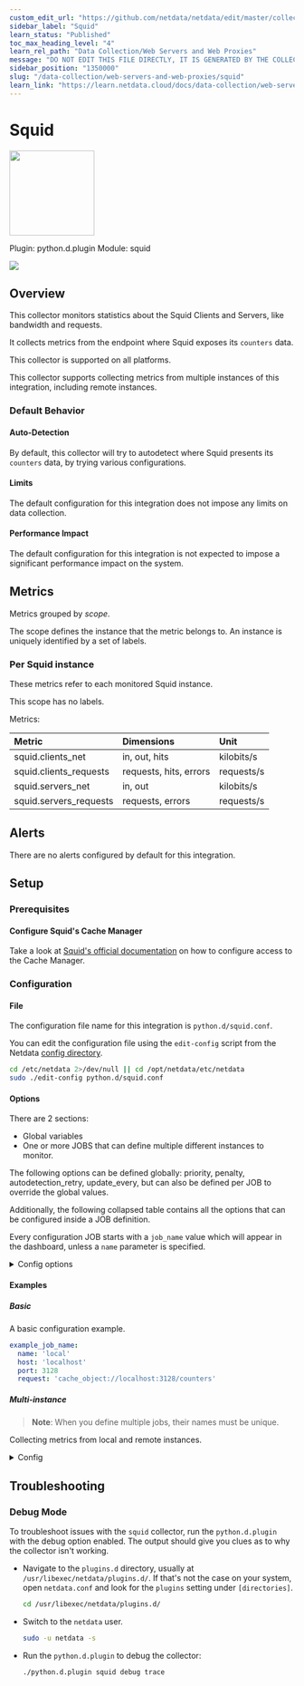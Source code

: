 ```yaml
---
custom_edit_url: "https://github.com/netdata/netdata/edit/master/collectors/python.d.plugin/squid/metadata.yaml"
sidebar_label: "Squid"
learn_status: "Published"
toc_max_heading_level: "4"
learn_rel_path: "Data Collection/Web Servers and Web Proxies"
message: "DO NOT EDIT THIS FILE DIRECTLY, IT IS GENERATED BY THE COLLECTOR'S metadata.yaml FILE"
sidebar_position: "1350000"
slug: "/data-collection/web-servers-and-web-proxies/squid"
learn_link: "https://learn.netdata.cloud/docs/data-collection/web-servers-and-web-proxies/squid"
---
```



# Squid


<img src="https://netdata.cloud/img/squid.png" width="150"/>


Plugin: python.d.plugin
Module: squid

<img src="https://img.shields.io/badge/maintained%20by-Netdata-%2300ab44" />

## Overview

This collector monitors statistics about the Squid Clients and Servers, like bandwidth and requests.


It collects metrics from the endpoint where Squid exposes its `counters` data.

This collector is supported on all platforms.

This collector supports collecting metrics from multiple instances of this integration, including remote instances.


### Default Behavior

#### Auto-Detection

By default, this collector will try to autodetect where Squid presents its `counters` data, by trying various configurations.

#### Limits

The default configuration for this integration does not impose any limits on data collection.

#### Performance Impact

The default configuration for this integration is not expected to impose a significant performance impact on the system.


## Metrics

Metrics grouped by *scope*.

The scope defines the instance that the metric belongs to. An instance is uniquely identified by a set of labels.



### Per Squid instance

These metrics refer to each monitored Squid instance.

This scope has no labels.

Metrics:

| Metric | Dimensions | Unit |
|:------|:----------|:----|
| squid.clients_net | in, out, hits | kilobits/s |
| squid.clients_requests | requests, hits, errors | requests/s |
| squid.servers_net | in, out | kilobits/s |
| squid.servers_requests | requests, errors | requests/s |



## Alerts

There are no alerts configured by default for this integration.


## Setup

### Prerequisites

#### Configure Squid's Cache Manager

Take a look at [Squid's official documentation](https://wiki.squid-cache.org/Features/CacheManager/Index#controlling-access-to-the-cache-manager) on how to configure access to the Cache Manager.



### Configuration

#### File

The configuration file name for this integration is `python.d/squid.conf`.


You can edit the configuration file using the `edit-config` script from the
Netdata [config directory](/docs/configuring/configuration#the-netdata-config-directory).

```bash
cd /etc/netdata 2>/dev/null || cd /opt/netdata/etc/netdata
sudo ./edit-config python.d/squid.conf
```
#### Options

There are 2 sections:

* Global variables
* One or more JOBS that can define multiple different instances to monitor.

The following options can be defined globally: priority, penalty, autodetection_retry, update_every, but can also be defined per JOB to override the global values.

Additionally, the following collapsed table contains all the options that can be configured inside a JOB definition.

Every configuration JOB starts with a `job_name` value which will appear in the dashboard, unless a `name` parameter is specified.


<details><summary>Config options</summary>

| Name | Description | Default | Required |
|:----|:-----------|:-------|:--------:|
| update_every | Sets the default data collection frequency. | 1 | False |
| priority | Controls the order of charts at the netdata dashboard. | 60000 | False |
| autodetection_retry | Sets the job re-check interval in seconds. | 0 | False |
| penalty | Indicates whether to apply penalty to update_every in case of failures. | yes | False |
| name | Job name. This value will overwrite the `job_name` value. JOBS with the same name are mutually exclusive. Only one of them will be allowed running at any time. This allows autodetection to try several alternatives and pick the one that works. | local | False |
| host | The host to connect to. |  | True |
| port | The port to connect to. |  | True |
| request | The URL to request from Squid. |  | True |

</details>

#### Examples

##### Basic

A basic configuration example.

```yaml
example_job_name:
  name: 'local'
  host: 'localhost'
  port: 3128
  request: 'cache_object://localhost:3128/counters'

```
##### Multi-instance

> **Note**: When you define multiple jobs, their names must be unique.

Collecting metrics from local and remote instances.


<details><summary>Config</summary>

```yaml
local_job:
  name: 'local'
  host: '127.0.0.1'
  port: 3128
  request: 'cache_object://127.0.0.1:3128/counters'

remote_job:
  name: 'remote'
  host: '192.0.2.1'
  port: 3128
  request: 'cache_object://192.0.2.1:3128/counters'

```
</details>



## Troubleshooting

### Debug Mode

To troubleshoot issues with the `squid` collector, run the `python.d.plugin` with the debug option enabled. The output
should give you clues as to why the collector isn't working.

- Navigate to the `plugins.d` directory, usually at `/usr/libexec/netdata/plugins.d/`. If that's not the case on
  your system, open `netdata.conf` and look for the `plugins` setting under `[directories]`.

  ```bash
  cd /usr/libexec/netdata/plugins.d/
  ```

- Switch to the `netdata` user.

  ```bash
  sudo -u netdata -s
  ```

- Run the `python.d.plugin` to debug the collector:

  ```bash
  ./python.d.plugin squid debug trace
  ```


